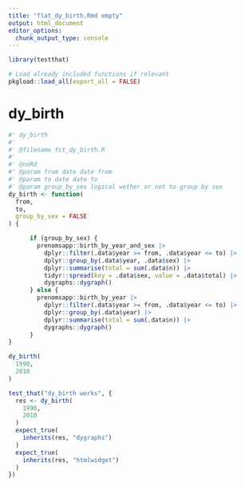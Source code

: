 ```yaml
---
title: "flat_dy_birth.Rmd empty"
output: html_document
editor_options:
  chunk_output_type: console
---
```


```r
library(testthat)
```

```r
# Load already included functions if relevant
pkgload::load_all(export_all = FALSE)
```

# dy_birth

```r
#' dy_birth
#'
#' @filename fct_dy_birth.R
#'
#' @noRd
#' @param from date date from
#' @param to date date to
#' @param group_by_sex logical wether or not to group by sex
dy_birth <- function(
  from,
  to,
  group_by_sex = FALSE
) {

      if (group_by_sex) {
        prenomsapp::birth_by_year_and_sex |>
          dplyr::filter(.data$year >= from, .data$year <= to) |>
          dplyr::group_by(.data$year, .data$sex) |>
          dplyr::summarise(total = sum(.data$n)) |>
          tidyr::spread(key = .data$sex, value = .data$total) |>
          dygraphs::dygraph()
      } else {
        prenomsapp::birth_by_year |>
          dplyr::filter(.data$year >= from, .data$year <= to) |>
          dplyr::group_by(.data$year) |>
          dplyr::summarise(total = sum(.data$n)) |>
          dygraphs::dygraph()
      }
}
```

```r
dy_birth(
  1990,
  2010
)
```

```r
test_that("dy_birth works", {
  res <- dy_birth(
    1990,
    2010
  )
  expect_true(
    inherits(res, "dygraphs")
  )
  expect_true(
    inherits(res, "htmlwidget")
  )
})
```



